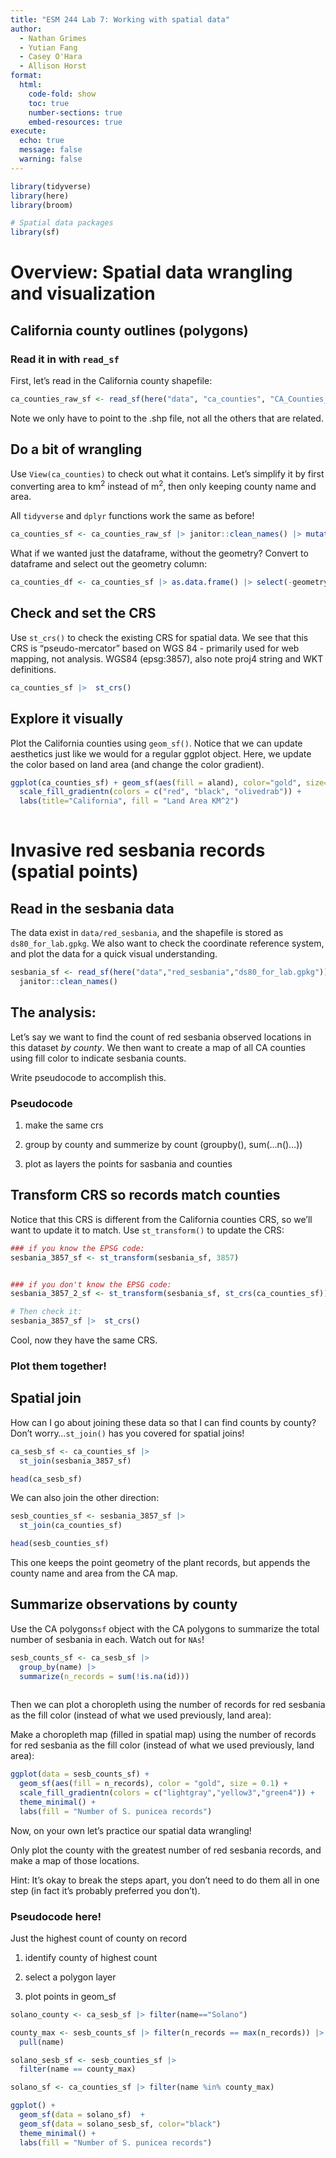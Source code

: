 ```yaml
---
title: "ESM 244 Lab 7: Working with spatial data"
author:
  - Nathan Grimes
  - Yutian Fang
  - Casey O'Hara
  - Allison Horst
format: 
  html:
    code-fold: show
    toc: true
    number-sections: true
    embed-resources: true
execute:
  echo: true
  message: false
  warning: false
---
```


```r
library(tidyverse)
library(here)
library(broom)

# Spatial data packages
library(sf)
```

# Overview: Spatial data wrangling and visualization

## California county outlines (polygons)

### Read it in with `read_sf`

First, let's read in the California county shapefile:

```r
ca_counties_raw_sf <- read_sf(here("data", "ca_counties", "CA_Counties_TIGER2016.shp"))
```

Note we only have to point to the .shp file, not all the others that are related.

## Do a bit of wrangling

Use `View(ca_counties)` to check out what it contains. Let's simplify it by first converting area to km^2^ instead of m^2^, then only keeping county name and area.

All `tidyverse` and `dplyr` functions work the same as before!

```r

ca_counties_sf <- ca_counties_raw_sf |> janitor::clean_names() |> mutate(aland=aland/1e6) |> select(name, aland)

```

What if we wanted just the dataframe, without the geometry? Convert to dataframe and select out the geometry column:

```r

ca_counties_df <- ca_counties_sf |> as.data.frame() |> select(-geometry)

```

## Check and set the CRS

Use `st_crs()` to check the existing CRS for spatial data. We see that this CRS is "pseudo-mercator" based on WGS 84 - primarily used for web mapping, not analysis. WGS84 (epsg:3857), also note proj4 string and WKT definitions.

```r
ca_counties_sf |>  st_crs()
```

## Explore it visually

Plot the California counties using `geom_sf()`. Notice that we can update aesthetics just like we would for a regular ggplot object. Here, we update the color based on land area (and change the color gradient).

```r
ggplot(ca_counties_sf) + geom_sf(aes(fill = aland), color="gold", size=0.1) + theme_minimal() + 
  scale_fill_gradientn(colors = c("red", "black", "olivedrab")) +
  labs(title="California", fill = "Land Area KM^2") 
  
```


# Invasive red sesbania records (spatial points)

## Read in the sesbania data

The data exist in `data/red_sesbania`, and the shapefile is stored as `ds80_for_lab.gpkg`. We also want to check the coordinate reference system, and plot the data for a quick visual understanding.

```r
sesbania_sf <- read_sf(here("data","red_sesbania","ds80_for_lab.gpkg")) |> 
  janitor::clean_names()

```

## The analysis:

Let's say we want to find the count of red sesbania observed locations in this dataset *by county*. We then want to create a map of all CA counties using fill color to indicate sesbania counts.

Write pseudocode to accomplish this.

### Pseudocode

1. make the same crs 

2. group by county and summerize by count (groupby(), sum(...n()...))

3. plot as layers the points for sasbania and counties


## Transform CRS so records match counties

Notice that this CRS is different from the California counties CRS, so we'll want to update it to match. Use `st_transform()` to update the CRS:

```r
### if you know the EPSG code:
sesbania_3857_sf <- st_transform(sesbania_sf, 3857)


### if you don't know the EPSG code:
sesbania_3857_2_sf <- st_transform(sesbania_sf, st_crs(ca_counties_sf))

# Then check it: 
sesbania_3857_sf |>  st_crs()
```

Cool, now they have the same CRS.

### Plot them together!

## Spatial join

How can I go about joining these data so that I can find counts by county? Don't worry...`st_join()` has you covered for spatial joins!

```r
ca_sesb_sf <- ca_counties_sf |> 
  st_join(sesbania_3857_sf)

head(ca_sesb_sf)
```

We can also join the other direction:

```r
sesb_counties_sf <- sesbania_3857_sf |> 
  st_join(ca_counties_sf)

head(sesb_counties_sf)
```

This one keeps the point geometry of the plant records, but appends the county name and area from the CA map.

## Summarize observations by county

Use the CA polygons`sf` object with the CA polygons to summarize the total number of sesbania in each. Watch out for `NAs`!

```r
sesb_counts_sf <- ca_sesb_sf |> 
  group_by(name) |> 
  summarize(n_records = sum(!is.na(id)))
            
```

Then we can plot a choropleth using the number of records for red sesbania as the fill color (instead of what we used previously, land area):

Make a choropleth map (filled in spatial map) using the number of records for red sesbania as the fill color (instead of what we used previously, land area):

```r
ggplot(data = sesb_counts_sf) +
  geom_sf(aes(fill = n_records), color = "gold", size = 0.1) +
  scale_fill_gradientn(colors = c("lightgray","yellow3","green4")) +
  theme_minimal() +
  labs(fill = "Number of S. punicea records")
```

Now, on your own let's practice our spatial data wrangling!

Only plot the county with the greatest number of red sesbania records, and make a map of those locations.

Hint: It's okay to break the steps apart, you don't need to do them all in one step (in fact it's probably preferred you don't).

### Pseudocode here!

Just the highest count of county on record

1. identify county of highest count

2. select a polygon layer

3. plot points in geom_sf


```r
solano_county <- ca_sesb_sf |> filter(name=="Solano")
```


```r
county_max <- sesb_counts_sf |> filter(n_records == max(n_records)) |>
  pull(name)

solano_sesb_sf <- sesb_counties_sf |>
  filter(name == county_max)

solano_sf <- ca_counties_sf |> filter(name %in% county_max)


```


```r

ggplot() +
  geom_sf(data = solano_sf)  + 
  geom_sf(data = solano_sesb_sf, color="black")
  theme_minimal() +
  labs(fill = "Number of S. punicea records")


```



